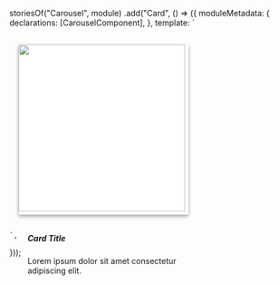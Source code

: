 storiesOf("Carousel", module)
.add("Card", () => ({
moduleMetadata: {
declarations: [CarouselComponent],
},
template: `
<app-carousel>
  <div class="card">
  <img src="https://source.unsplash.com/1440x720/"
        height="auto"
        width="99%"
  />
    <div class="card-body">
      <h5>Card Title</h5>
      <p>Lorem ipsum dolor sit amet consectetur adipiscing elit.</p>
    </div>
  </div>
</app-carousel>

<style>
  .card {
    background: #fff;
    border-radius: 2px;
    display: inline-block;
    height: 300px;
    margin: 1rem;
    position: relative;
    width: 300px;
    box-shadow: 0 3px 6px rgba(0, 0, 0, 0.16), 0 3px 6px rgba(0, 0, 0, 0.23);
  }

  .card-body {
     padding: 1rem
  }
</style>

    `,
  }));
